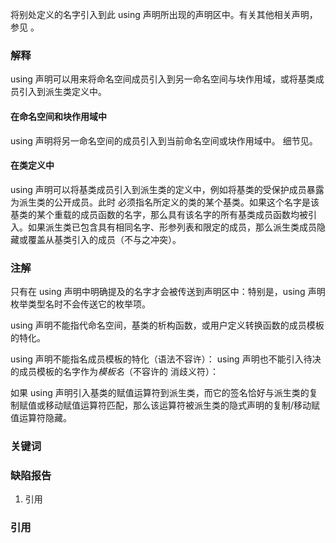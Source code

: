 {{title|using 声明}}
{{cpp/language/classes/navbar}}

将别处定义的名字引入到此 using 声明所出现的声明区中。有关其他相关声明，参见 {{rev inl|since=c++20|{{lc|{{rlp|enum#using enum 声明|using enum}}}} 和 }}{{lc|{{rlp|namespace#using 指令|using namespace}}}}。

{{sdsc begin}}
{{sdsc|{{ttb|using}} {{ttb|typename}}{{mark optional}} {{spar|嵌套名说明符}} {{spar|无限定标识}} {{ttb|;}}|notes={{mark until c++17}}
}}
{{sdsc|{{ttb|using}} {{spar|声明符列表}} {{ttb|;}}|notes={{mark since c++17}}
}}
{{sdsc end}}

{{par begin}}
{{par|{{ttb|typename}}|在 using 声明从基类向类模板中引入成员类型时，可能需要用关键词 {{c/core|typename}} 解决{{rlp|dependent name|待决名}}}}
{{par|{{spar|嵌套名说明符}}|名字与作用域解析运算符 {{tt|::}} 的序列，以作用域解析运算符结尾。单个 {{tt|::}} 指代全局命名空间。}}
{{par|{{spar|无限定标识}}|{{rlp|identifiers|标识表达式}}}}
{{par|{{spar|声明符列表}}|一个或多个形式为 {{ttb|typename}}{{mark optional}} {{spar|嵌套名说明符}} {{spar|无限定标识}} 的声明符的逗号分隔列表。某些或所有声明符都可以后随省略号 {{c|...}} 以指示{{rlp|parameter pack|包展开}}}}
{{par end}}

===解释===
using 声明可以用来将命名空间成员引入到另一命名空间与块作用域，或将基类成员引入到派生类定义中{{rev inl|since=c++20|，或将{{rlp|enum|枚举项}}引入命名空间、块或类作用域中}}。

{{rrev|since=c++17|
包含多于一个 using 声明符的 using 声明等价于一系列相应数量的包含单个 using 声明符的 using 声明。
}}

====在命名空间和块作用域中====
using 声明将另一命名空间的成员引入到当前命名空间或块作用域中。
{{source|1=
#include &lt;iostream&gt;
#include &lt;string&gt;

using std::string;

int main()
{
    string str = "举例";
    using std::cout;
    cout &lt;&lt; str;
}
}}
细节见{{rlp|namespace|命名空间}}。

====在类定义中====
using 声明可以将基类成员引入到派生类的定义中，例如将基类的受保护成员暴露为派生类的公开成员。此时 {{spar|嵌套名说明符}} 必须指名所定义的类的某个基类。如果这个名字是该基类的某个重载的成员函数的名字，那么具有该名字的所有基类成员函数均被引入。如果派生类已包含具有相同名字、形参列表和限定的成员，那么派生类成员隐藏或覆盖从基类引入的成员（不与之冲突）。
{{example|
code=
#include &lt;iostream&gt;

struct B
{
    virtual void f(int) { std::cout &lt;&lt; "B::f\n"; }
    void g(char)        { std::cout &lt;&lt; "B::g\n"; }
    void h(int)         { std::cout &lt;&lt; "B::h\n"; }
protected:
    int m; // B::m 是受保护的
    typedef int value_type;
};

struct D : B
{
    using B::m;          // D::m 是公开的
    using B::value_type; // D::value_type 是公开的
    
    using B::f;
    void f(int) override { std::cout &lt;&lt; "D::f\n"; } // D::f(int) **覆盖** B::f(int)
    
    using B::g;
    void g(int) { std::cout &lt;&lt; "D::g\n"; } // g(int) 与 g(char) 均可见
 
    using B::h;
    void h(int) { std::cout &lt;&lt; "D::h\n"; } // D::h(int) **隐藏** B::h(int)
};

int main()
{
    D d;
    B&amp; b = d;

//  b.m = 2;  // 错误：B::m 受保护
    d.m = 1;  // 受保护的 B::m 可以作为公开的 D::m 访问
    
    b.f(1);   // 调用派生类的 f()
    d.f(1);   // 调用派生类的 f()
    std::cout &lt;&lt; "----------\n";
    
    d.g(1);   // 调用派生类的 g(int)
    d.g('a'); // 调用基类的 g(char)，它因 using B::g; 而暴露
    std::cout &lt;&lt; "----------\n";
    
    b.h(1);   // 调用基类的 h()
    d.h(1);   // 调用派生类的 h()
}
|output=
D::f
D::f
----------
D::g
B::g
----------
B::h
D::h
}}

{{rrev|since=c++11|1=
====继承构造函数====
如果 ''using 声明''指代了正在定义的类的某个直接基类的构造函数（例如 {{c|using Base::Base;}}），那么在初始化派生类时，该基类的所有构造函数（忽略成员访问）均对重载决议可见。

如果重载决议选择了继承的构造函数，那么如果它被用于构造相应基类的对象时可访问，它也是可访问的：引入它的 using 声明的可访问性被忽略。

如果在初始化这种派生类对象时重载决议选择了继承的构造函数之一，那么用这个继承的构造函数对从之继承该构造函数的 {{tt|Base}} 子对象进行初始化，而 {{tt|Derived}} 的所有其他基类和成员，都如同以预置的默认构造函数一样进行初始化（如果提供默认成员初始化器就会使用它，否则进行默认初始化）。整个初始化被视作单个函数调用：继承的构造函数的各形参的初始化，按顺序早于派生类对象的任何基类或成员的初始化。

{{source|1=
struct B1 { B1(int, ...) {} };
struct B2 { B2(double)   {} };

int get();

struct D1 : B1
{
    using B1::B1; // 继承 B1(int, ...)
    int x;
    int y = get();
};

void test()
{
    D1 d(2, 3, 4); // OK：B1 通过调用 B1(2, 3, 4) 初始化，
                   // 然后 d.x 被默认初始化（不进行初始化），
                   // 然后 d.y 通过调用 get() 初始化
    
    D1 e;          // 错误：D1 没有默认构造函数
}

struct D2 : B2
{
    using B2::B2; // 继承 B2(double)
    B1 b;
};

D2 f(1.0); // 错误：B1 没有默认构造函数
}}

{{source|1=
struct W { W(int); };

struct X : virtual W
{
    using W::W; // 继承 W(int)
    X() = delete;
};

struct Y : X
{
    using X::X;
};

struct Z : Y, virtual W
{
    using Y::Y;
};

Z z(0); // OK：Y 的初始化不会调用 X 的默认构造函数
}}

如果 {{tt|Base}} 基类子对象不会作为 {{tt|Derived}} 对象的一部分被初始化（即 {{tt|Base}} 是 {{tt|Derived}} 的 {{rlps|derived class#虚基类}}，并且 {{tt|Derived}} 对象不是 {{rlp|object#子对象|最终派生对象}}），那么对继承的构造函数的调用（包括对实参的求值）会被省略：
{{source|1=
struct V
{
    V() = default;
    V(int);
};

struct Q { Q(); };

struct A : virtual V, Q
{
    using V::V;
    A() = delete;
};

int bar() { return 42; }

struct B : A
{
    B() : A(bar()) {} // OK
};

struct C : B {};

void foo()
{
    C c; // 因为 V 子对象不会作为 B 的一部分被初始化，所以不会调用 “bar”
         // （V 子对象会作为 C 的一部分被初始化，这是因为 “c” 才是最终派生对象）
} 
}}

如果构造函数从 {{tt|Base}} 类型的多个基类子对象继承，那么程序非良构，这与多继承的非静态成员函数相似：
{{source|1=
struct A { A(int); };
struct B : A { using A::A; };
struct C1 : B { using B::B; };
struct C2 : B { using B::B; };

struct D1 : C1, C2
{
    using C1::C1;
    using C2::C2;
};
D1 d1(0); // 非良构：从不同的 B 基类子对象继承的构造函数

struct V1 : virtual B { using B::B; };
struct V2 : virtual B { using B::B; };

struct D2 : V1, V2
{
    using V1::V1;
    using V2::V2;
};

D2 d2(0); // OK：只有一个 B 子对象。
          // 这会初始化虚 B 基类，它初始化 A 基类
          // 然后如同用预置的默认构造函数
          // 初始化 V1 与 V2 基类
}}

与任何其他非静态成员函数的 using 声明相同，如果继承的构造函数的签名与 {{tt|Derived}} 的构造函数之一匹配，那么它被 {{tt|Derived}} 中找到的版本从查找中隐藏。如果 {{tt|Base}} 的继承构造函数恰好有与 {{tt|Derived}} 的复制/移动构造函数匹配的签名，那么它不妨碍 {{tt|Derived}} 复制/移动构造函数的隐式生成（然后继承的版本被它隐藏，这与 {{tt|1=using operator=}} 类似）。

{{source|1=
struct B1 { B1(int); };
struct B2 { B2(int); };

struct D2 : B1, B2
{
    using B1::B1;
    using B2::B2;

    D2(int); // OK：D2::D2(int) 会隐藏 B1::B1(int) 和 B2::B2(int)
};
D2 d2(0);    // 调用 D2::D2(int)
}}

在{{rlp|templates|模板化类}}中，如果 using 声明指代{{rlp|dependent name|待决名}}，而 {{spar|嵌套名说明符}} 拥有与该 {{spar|无限定标识}} 相同的终止名，那么认为它指名构造函数。{{mark unreviewed dr|CWG|2070}}&lt;!-- P1787 --&gt;
{{source|1=
template&lt;class T&gt;
struct A : T
{
    using T::T; // OK：继承 T 的构造函数
};

template&lt;class T, class U&gt;
struct B : T, A&lt;U&gt;
{
    using A&lt;U&gt;::A; // OK：继承 A&lt;U&gt; 的构造函数
    using T::A;    // 不继承 T 的构造函数，尽管 T 可以是 A&lt;&gt; 的特化
};
}}
}}


{{rrev|since=c++20|
====引入有作用域枚举项====
除了另一命名空间的成员和基类的成员，using 声明也能将{{rlp|enum|枚举}}的枚举项引入命名空间、块和类作用域。

using 声明也能用于无作用域枚举项。

{{source|1=
enum class button { up, down };

struct S
{
    using button::up;
    button b = up; // OK
};

using button::down;
constexpr button non_up = down; // OK

constexpr auto get_button(bool is_up)
{
    using button::up, button::down;
    return is_up ? up : down; // OK
}
 
enum unscoped { val };
using unscoped::val; // OK，尽管不需要
}}
}}

===注解===
只有在 using 声明中明确提及的名字才会被传送到声明区中：特别是，using 声明枚举类型名时不会传送它的枚举项。

using 声明不能指代命名空间{{rev inl|until=c++20|，有作用域枚举项}}，基类的析构函数，或用户定义转换函数的成员模板的特化。

using 声明不能指名成员模板的特化（语法不容许{{rlp|templates#模板标识|模板标识}}）：
{{source|1=
struct B
{
    template&lt;class T&gt;
    void f();
};

struct D : B
{
    using B::f;      // OK：指名模板
//  using B::f&lt;int&gt;; // 错误：指名模板特化
    
    void g() { f&lt;int&gt;(); }
};
}}
using 声明也不能引入待决的成员模板的名字作为''模板名''（不容许{{rlp|dependent name|待决名}}的 {{tt|template}} 消歧义符）：
{{source|1=
template&lt;class X&gt;
struct B
{
    template&lt;class T&gt;
    void f(T);
};

template&lt;class Y&gt;
struct D : B&lt;Y&gt;
{
//  using B&lt;Y&gt;::template f; // 错误：不允许消歧义符
    using B&lt;Y&gt;::f;          // 能编译，但 f 不是模板名
    
    void g()
    {
//      f&lt;int&gt;(0);          // 错误：已知 f 不是模板名，
                            // 因此 &lt; 不开始模板实参列表
        f(0);               // OK
    }
};
}}

如果 using 声明引入基类的赋值运算符到派生类，而它的签名恰好与派生类的复制赋值或移动赋值运算符匹配，那么该运算符被派生类的隐式声明的复制/移动赋值运算符隐藏。{{rev inl|since=c++11|相同的规则适用于继承恰好与派生类的移动/复制构造函数匹配的基类构造函数的 using 声明。}}

{{rrev|since=c++11|1=
[[#缺陷报告|一项针对 C++11 的缺陷报告]]追溯地更改了继承构造函数的语义。以前，继承构造函数的声明导致将一组合成的构造函数声明注入到派生类中，这导致冗余的实参复制/移动，并与某些形式的 SFINAE 的交互有问题，而且某些情况下在主流 ABI 上无法实现。旧编译器可能仍然实现先前的语义。

{{collapse top|旧的继承构造函数语义}}
如果 ''using 声明''指代被定义类的某个直接基类的构造函数（例如 {{c|using Base::Base;}}），那么按照下列规则继承该基类的构造函数：
@1@ ''继承构造函数候选''的集合由以下组成：
:@a@ 基类的所有非模板构造函数{{rev inl|since=c++14|（在忽略省略号形参后，如果存在）}}
:@b@ 对于每个有默认实参或省略号形参的构造函数，所有构造函数签名通过丢弃省略号及逐个忽略来自形参列表尾的默认实参组成
:@c@ 基类的所有构造函数模板{{rev inl|since=c++14|（在忽略省略号形参数后，如果存在）}}
:@d@ 对于每个有默认实参或省略号形参的构造函数模板，所有构造函数签名通过丢弃省略号者及逐个忽略来自形参列表尾的默认实参组成
@2@ 所有并非默认构造函数或复制/移动构造函数，且它的签名不与派生类中的用户定义的构造函数相匹配的继承构造函数候选，在派生类中隐式声明。不继承默认实参：
{{source|1=
struct B1
{
    B1(int);
};

struct D1 : B1
{
    using B1::B1;
    
    // 继承构造函数候选集是：
    // 1. B1(const B1&amp;)
    // 2. B1(B1&amp;&amp;)
    // 3. B1(int)
    
    // D1 有下列构造函数：
    // 1. D1() = delete
    // 2. D1(const D1&amp;) 
    // 3. D1(D1&amp;&amp;)
    // 4. D1(int) &lt;- 继承的
};

struct B2
{
    B2(int = 13, int = 42);
};

struct D2 : B2
{
    using B2::B2;
    
    // 继承构造函数候选集是：
    // 1. B2(const B2&amp;)
    // 2. B2(B2&amp;&amp;)
    // 3. B2(int = 13, int = 42)
    // 4. B2(int = 13)
    // 5. B2()
    
    // D2 有下列构造函数：
    // 1. D2()
    // 2. D2(const D2&amp;)
    // 3. D2(D2&amp;&amp;)
    // 4. D2(int, int) &lt;- 继承的
    // 5. D2(int) &lt;- 继承的
};
}}

继承的构造函数与有空函数体和由单个 {{spar|嵌套名说明符}} 组成的{{rlp|initializer list|成员初始化式列表}}的用户定义构造函数等价，它将自己所有的实参转发给基类构造函数。

它与对应的基类构造函数有同样的{{rlp|access|访问}}。如果用户定义构造函数可满足 {{tt|constexpr}} 构造函数的要求，那么它也是 {{tt|constexpr}} 的。如果基类构造函数被弃置或预置的默认构造会被弃置，那么它也会被弃置（但不计构造函数要被继承的基类的构造）。继承的构造函数不能被显式实例化或显式特化。

如果两条 using 声明（分别从两个直接基类）继承了有相同签名的构造函数，那么程序非良构。

不能{{rlp|function template#显式实例化|显式实例化}}或{{rlp|template specialization|显式特化}}继承的构造函数模板。
{{cob}}
}}
{{anchor|包展开}}
{{rrev|since=c++17|
在 using 声明中使用{{rlp|parameter pack|包展开}}可以替代递归来组成暴露变长基类的重载成员的类：
{{source|1=

template&lt;typename... Ts&gt;
struct Overloader : Ts...
{
    using Ts::operator()...; // 从每个基类暴露 operator()
};

template&lt;typename... T&gt;
Overloader(T...) -&gt; Overloader&lt;T...&gt;; // C++17 推导指引，C++20 起不再需要

int main()
{
    auto o = Overloader{ [] (auto const&amp; a) {std::cout &lt;&lt; a;},
                         [] (float f) {std::cout &lt;&lt; std::setprecision(3) &lt;&lt; f;} };
}
}}
}}
{{ftm begin|core=1|sort=1}}
{{ftm|value=200802L|std=C++11|__cpp_inheriting_constructors|rowspan="2"|[[#继承构造函数|继承构造函数]]}}
{{ftm|value=201511L|std=C++17|dr=11|-|重新措辞继承构造函数}}
{{ftm|value=201611L|std=C++17|__cpp_variadic_using|{{tt|using}} 声明中的{{rlp|parameter_pack|包展开}}}}
{{ftm end}}

===关键词===
{{ltt|cpp/keyword/using}}

=== 缺陷报告 ===
{{dr list begin}}
{{dr list item|wg=cwg|dr=258|std=C++98|before=派生类的非 const 成员函数可以覆盖和/或隐藏它的基类的 const 成员函数|after=覆盖和隐藏也要求 cv 限定性一致}}
{{dr list item|wg=cwg|dr=1738|std=C++11|before=不明确是否可以显式实例化或显式特化继承的构造函数模板|after=已禁止}}
{{dr list item|wg=cwg|dr=2504|std=C++11|before=从虚基类继承构造函数的行为不明确|after=使之明确}}
{{dr list item|paper=P0136R1|std=C++11|before=继承构造函数声明会将额外的构造函数注入派生类|after=导致名字查找能找到基类构造函数}}
{{dr list end}}

# 引用
===引用===
{{ref std c++23}}
{{ref std|section=9.9|title=The {{tt|using}} declaration|id=namespace.udecl}}
{{ref std end}}
{{ref std c++20}}
{{ref std|section=9.9|title=The {{tt|using}} declaration|id=namespace.udecl}}
{{ref std end}}
{{ref std c++17}}
{{ref std|section=10.3.3|title=The {{tt|using}} declaration|id=namespace.udecl}}
{{ref std end}}
{{ref std c++14}}
{{ref std|section=7.3.3|title=The {{tt|using}} declaration|id=namespace.udecl}}
{{ref std end}}
{{ref std c++11}}
{{ref std|section=7.3.3|title=The {{tt|using}} declaration|id=namespace.udecl}}
{{ref std end}}
{{ref std c++03}}
{{ref std|section=7.3.3|title=The {{tt|using}} declaration|id=namespace.udecl}}
{{ref std end}}
{{ref std c++98}}
{{ref std|section=7.3.3|title=The {{tt|using}} declaration|id=namespace.udecl}}
{{ref std end}}

{{langlinks|de|en|es|fr|it|ja|pt|ru}}